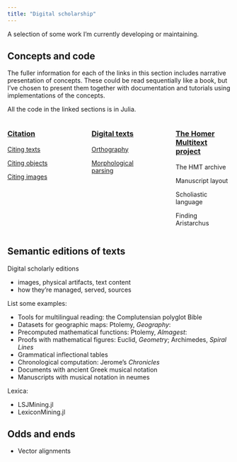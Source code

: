 ```yaml
---
title: "Digital scholarship"
---
```


A selection of some work I'm currently developing or maintaining.



## Concepts and code

:::{.callout-note}
The fuller information for each of the links in this section includes narrative presentation of concepts. These could be read sequentially like a book, but I've chosen to present them together with documentation and tutorials using implementations of the concepts.

All the code in the linked sections is in Julia.
:::



:::: {.columns}

::: {.column width="25%"}
### [Citation](../cite/)



[Citing texts](../cite/urns/cts.qmd)

[Citing objects](../cite/urns/cite2.qmd)

[Citing images](../cite/urns/imgs.qmd)

:::

::: {.column width="5%"}
<!-- empty column to create gap -->
:::

::: {.column width="25%"}
### [Digital texts](../digitexts/)

[Orthography](../digitexts/orthography/)

[Morphological parsing](../digitexts/parsing/)





:::

::: {.column width="5%"}
<!-- empty column to create gap -->
:::

::: {.column width="25%"}
### [The Homer Multitext project](../hmt/)

The HMT archive

Manuscript layout

Scholiastic language 

Finding Aristarchus

:::

::::




## Semantic editions of texts

Digital scholarly editions

- images, physical artifacts, text content
- how they're managed, served, sources


List some examples:

- Tools for multilingual reading: the Complutensian polyglot Bible
- Datasets for geographic maps: Ptolemy, *Geography*: 
- Precomputed mathematical functions: Ptolemy, *Almagest*: 
- Proofs with mathematical figures: Euclid, *Geometry*; Archimedes, *Spiral Lines*
- Grammatical inflectional tables
- Chronological computation: Jerome's *Chronicles*
- Documents with ancient Greek musical notation
- Manuscripts with musical notation in neumes

Lexica:

- LSJMining.jl
- LexiconMining.jl

## Odds and ends

- Vector alignments

